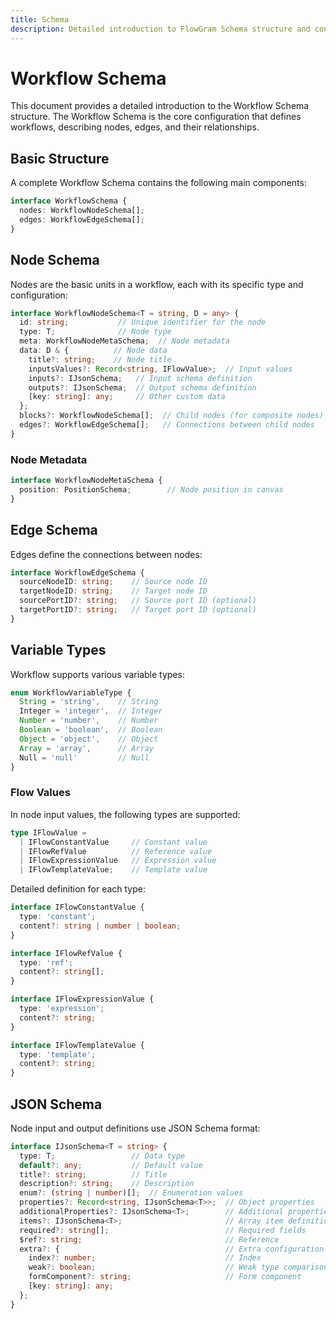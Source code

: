 ```yaml
---
title: Schema
description: Detailed introduction to FlowGram Schema structure and configuration
---
```


# Workflow Schema

This document provides a detailed introduction to the Workflow Schema structure. The Workflow Schema is the core configuration that defines workflows, describing nodes, edges, and their relationships.

## Basic Structure

A complete Workflow Schema contains the following main components:

```typescript
interface WorkflowSchema {
  nodes: WorkflowNodeSchema[];
  edges: WorkflowEdgeSchema[];
}
```

## Node Schema

Nodes are the basic units in a workflow, each with its specific type and configuration:

```typescript
interface WorkflowNodeSchema<T = string, D = any> {
  id: string;           // Unique identifier for the node
  type: T;              // Node type
  meta: WorkflowNodeMetaSchema;  // Node metadata
  data: D & {          // Node data
    title?: string;    // Node title
    inputsValues?: Record<string, IFlowValue>;  // Input values
    inputs?: IJsonSchema;   // Input schema definition
    outputs?: IJsonSchema;  // Output schema definition
    [key: string]: any;     // Other custom data
  };
  blocks?: WorkflowNodeSchema[];  // Child nodes (for composite nodes)
  edges?: WorkflowEdgeSchema[];   // Connections between child nodes
}
```

### Node Metadata

```typescript
interface WorkflowNodeMetaSchema {
  position: PositionSchema;        // Node position in canvas
}
```

## Edge Schema

Edges define the connections between nodes:

```typescript
interface WorkflowEdgeSchema {
  sourceNodeID: string;    // Source node ID
  targetNodeID: string;    // Target node ID
  sourcePortID?: string;   // Source port ID (optional)
  targetPortID?: string;   // Target port ID (optional)
}
```

## Variable Types

Workflow supports various variable types:

```typescript
enum WorkflowVariableType {
  String = 'string',    // String
  Integer = 'integer',  // Integer
  Number = 'number',    // Number
  Boolean = 'boolean',  // Boolean
  Object = 'object',    // Object
  Array = 'array',      // Array
  Null = 'null'         // Null
}
```

### Flow Values

In node input values, the following types are supported:

```typescript
type IFlowValue =
  | IFlowConstantValue     // Constant value
  | IFlowRefValue          // Reference value
  | IFlowExpressionValue   // Expression value
  | IFlowTemplateValue;    // Template value
```

Detailed definition for each type:

```typescript
interface IFlowConstantValue {
  type: 'constant';
  content?: string | number | boolean;
}

interface IFlowRefValue {
  type: 'ref';
  content?: string[];
}

interface IFlowExpressionValue {
  type: 'expression';
  content?: string;
}

interface IFlowTemplateValue {
  type: 'template';
  content?: string;
}
```

## JSON Schema

Node input and output definitions use JSON Schema format:

```typescript
interface IJsonSchema<T = string> {
  type: T;                 // Data type
  default?: any;           // Default value
  title?: string;          // Title
  description?: string;    // Description
  enum?: (string | number)[];  // Enumeration values
  properties?: Record<string, IJsonSchema<T>>;  // Object properties
  additionalProperties?: IJsonSchema<T>;        // Additional properties
  items?: IJsonSchema<T>;                       // Array item definition
  required?: string[];                          // Required fields
  $ref?: string;                                // Reference
  extra?: {                                     // Extra configuration
    index?: number;                             // Index
    weak?: boolean;                             // Weak type comparison
    formComponent?: string;                     // Form component
    [key: string]: any;
  };
}
```

